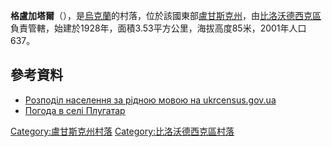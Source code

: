{{coord|49|13|56|N|39|44|10|E|scale:100000|display=title}}

'''格盧加塔爾'''（{{lang-uk|Плугатар}}），是[[烏克蘭|烏克蘭]]的村落，位於該國東部[[盧甘斯克州|盧甘斯克州]]，由[[比洛沃德西克區|比洛沃德西克區]]負責管轄，始建於1928年，面積3.53平方公里，海拔高度85米，2001年人口637。

==參考資料==
*[http://database.ukrcensus.gov.ua/MULT/Database/Census/databasetree_uk.asp Розподіл населення за рідною мовою на ukrcensus.gov.ua] {{Wayback|url=http://database.ukrcensus.gov.ua/MULT/Database/Census/databasetree_uk.asp |date=20140731182036 }}
* [http://weather.in.ua/ua/lyganskaja/20877 Погода в селі Плугатар]

{{DEFAULTSORT:Плугатар (Біловодський район)}}
[[Category:盧甘斯克州村落|Category:盧甘斯克州村落]]
[[Category:比洛沃德西克區村落|Category:比洛沃德西克區村落]]


{{Luhansk-geo-stub}}